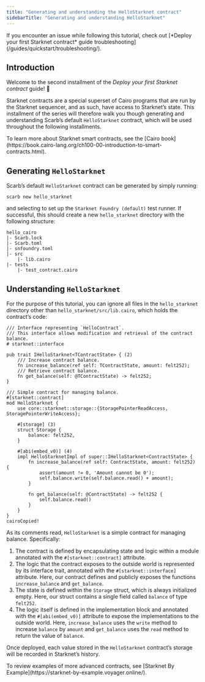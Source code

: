 ```yaml
---
title: "Generating and understanding the HelloStarknet contract"
sidebarTitle: "Generating and understanding HelloStarknet"
---
```


<Warning>
If you encounter an issue while following this tutorial, check out [*Deploy your first Starknet contract* guide troubleshooting](/guides/quickstart/troubleshooting/).
</Warning>

## Introduction

Welcome to the second installment of the *Deploy your first Starknet contract* guide! 🥇

Starknet contracts are a special superset of Cairo programs that are run by the Starknet sequencer, and as such, have access to Starknet’s state. This installment of the series will therefore walk you though generating and understanding Scarb’s default `HelloStarknet` contract, which will be used throughout the following installments.

<Tip>
To learn more about Starknet smart contracts, see the [Cairo book](https://book.cairo-lang.org/ch100-00-introduction-to-smart-contracts.html).
</Tip>

## Generating `HelloStarknet`

Scarb’s default `HelloStarknet` contract can be generated by simply running:

```shell
scarb new hello_starknet

```

and selecting to set up the `Starknet Foundry (default)` test runner. If successful, this should create a new `hello_starknet` directory with the following structure:

```
hello_cairo
|- Scarb.lock
|- Scarb.toml
|- snfoundry.toml
|- src
    |- lib.cairo
|- tests
    |- test_contract.cairo

```

## Understanding `HelloStarknet`

For the purpose of this tutorial, you can ignore all files in the `hello_starknet` directory other than `hello_starknet/src/lib.cairo`, which holds the contract’s code:

```cairo
/// Interface representing `HelloContract`.
/// This interface allows modification and retrieval of the contract balance.
# starknet::interface

pub trait IHelloStarknet<TContractState> { (2)
    /// Increase contract balance.
    fn increase_balance(ref self: TContractState, amount: felt252);
    /// Retrieve contract balance.
    fn get_balance(self: @TContractState) -> felt252;
}

/// Simple contract for managing balance.
#[starknet::contract]
mod HelloStarknet {
    use core::starknet::storage::{StoragePointerReadAccess, StoragePointerWriteAccess};

    #[storage] (3)
    struct Storage {
        balance: felt252,
    }

    #[abi(embed_v0)] (4)
    impl HelloStarknetImpl of super::IHelloStarknet<ContractState> {
        fn increase_balance(ref self: ContractState, amount: felt252) {
            assert(amount != 0, 'Amount cannot be 0');
            self.balance.write(self.balance.read() + amount);
        }

        fn get_balance(self: @ContractState) -> felt252 {
            self.balance.read()
        }
    }
}
cairoCopied!
```

As its comments read, `HelloStarknet` is a simple contract for managing balance. Specifically:

1. The contract is defined by encapsulating state and logic within a module annotated with the `#[starknet::contract]` attribute.
2. The logic that the contract exposes to the outside world is represented by its interface trait, annotated with the `#[starknet::interface]` attribute. Here, our contract defines and publicly exposes the functions `increase_balance` and `get_balance`.
3. The state is defined within the `Storage` struct, which is always initialized empty. Here, our struct contains a single field called `balance` of type `felt252`.
4. The logic itself is defined in the implementation block and annotated with the `#[abi(embed_v0)]` attribute to expose the implementations to the outside world. Here, `increase_balance` uses the `write` method to increase `balance` by `amount` and `get_balance` uses the `read` method to return the value of `balance`.

Once deployed, each value stored in the `HelloStarknet` contract’s storage will be recorded in Starknet’s history.

<Tip>
To review examples of more advanced contracts, see [Starknet By Example](https://starknet-by-example.voyager.online/).
</Tip>